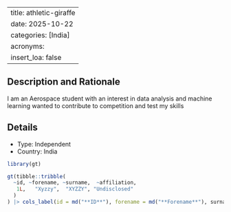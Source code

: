 
---
title: athletic-giraffe
date: 2025-10-22
categories: [India]
acronyms:
  insert_loa: false
---

## Description and Rationale

I am an Aerospace student with an interest in data analysis and machine learning wanted to contribute to competition and test my skills

## Details

* Type: Independent
* Country: India

```r
library(gt)

gt(tibble::tribble(
  ~id, ~forename, ~surname,  ~affiliation,
   1L,   "Xyzzy",  "XYZZY", "Undisclosed"
  )
) |> cols_label(id = md("**ID**"), forename = md("**Forename**"), surname ~ md("**Surname**"), affiliation ~ md("**Affiliation**"))
```
